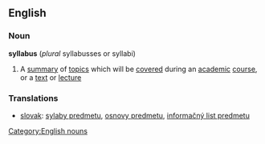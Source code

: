 ==English==
===Noun===
'''syllabus'''  (''plural'' syllabusses or syllabi)
#A [[summary]] of [[topics]] which will be [[covered]] during an [[academic]] [[course]], or a [[text]] or [[lecture]]

===Translations===
*[[slovak]]: [[sylaby predmetu]], [[osnovy predmetu]], [[informačný list predmetu]]

[[Category:English nouns]]